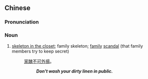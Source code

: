 {{also|家丑}}
==Chinese==
{{zh-forms|s=家丑}}

===Pronunciation===
{{zh-pron
|m=jiāchǒu
|mn=ka-chhiú
|cat=n
}}

===Noun===
{{zh-noun}}

# [[skeleton in the closet]]; family skeleton; [[family]] [[scandal]] (that family members try to keep secret)
#: [[家醜不可外揚]]。
#:: '''''Don't wash your dirty linen in public.'''''